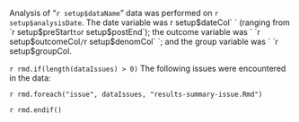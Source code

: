 :::::: { .summary }

Analysis of “`r setup$dataName`” data was performed on `r setup$analysisDate`. The date variable was ` `r setup$dateCol` ` (ranging from `r setup$preStart` to `r setup$postEnd`); the outcome variable was ` `r setup$outcomeCol` / `r setup$denomCol` `; and the group variable was ` `r setup$groupCol` `.

`r rmd.if(length(dataIssues) > 0)`
The following issues were encountered in the data:

:::::::: { .warnings }

`r rmd.foreach("issue", dataIssues, "results-summary-issue.Rmd")`

::::::::

`r rmd.endif()`

::::::
